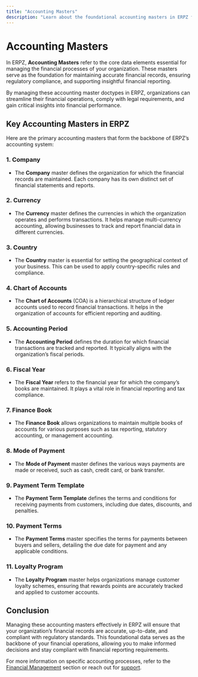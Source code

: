 ```yaml
---
title: "Accounting Masters"
description: "Learn about the foundational accounting masters in ERPZ for accurate financial management."
---
```


# Accounting Masters

In ERPZ, **Accounting Masters** refer to the core data elements essential for managing the financial processes of your organization. These masters serve as the foundation for maintaining accurate financial records, ensuring regulatory compliance, and supporting insightful financial reporting.

By managing these accounting master doctypes in ERPZ, organizations can streamline their financial operations, comply with legal requirements, and gain critical insights into financial performance.

## Key Accounting Masters in ERPZ

Here are the primary accounting masters that form the backbone of ERPZ’s accounting system:

### 1. **Company**
   - The **Company** master defines the organization for which the financial records are maintained. Each company has its own distinct set of financial statements and reports.

### 2. **Currency**
   - The **Currency** master defines the currencies in which the organization operates and performs transactions. It helps manage multi-currency accounting, allowing businesses to track and report financial data in different currencies.

### 3. **Country**
   - The **Country** master is essential for setting the geographical context of your business. This can be used to apply country-specific rules and compliance.

### 4. **Chart of Accounts**
   - The **Chart of Accounts** (COA) is a hierarchical structure of ledger accounts used to record financial transactions. It helps in the organization of accounts for efficient reporting and auditing.

### 5. **Accounting Period**
   - The **Accounting Period** defines the duration for which financial transactions are tracked and reported. It typically aligns with the organization’s fiscal periods.

### 6. **Fiscal Year**
   - The **Fiscal Year** refers to the financial year for which the company’s books are maintained. It plays a vital role in financial reporting and tax compliance.

### 7. **Finance Book**
   - The **Finance Book** allows organizations to maintain multiple books of accounts for various purposes such as tax reporting, statutory accounting, or management accounting.

### 8. **Mode of Payment**
   - The **Mode of Payment** master defines the various ways payments are made or received, such as cash, credit card, or bank transfer.

### 9. **Payment Term Template**
   - The **Payment Term Template** defines the terms and conditions for receiving payments from customers, including due dates, discounts, and penalties.

### 10. **Payment Terms**
   - The **Payment Terms** master specifies the terms for payments between buyers and sellers, detailing the due date for payment and any applicable conditions.

### 11. **Loyalty Program**
   - The **Loyalty Program** master helps organizations manage customer loyalty schemes, ensuring that rewards points are accurately tracked and applied to customer accounts.

## Conclusion

Managing these accounting masters effectively in ERPZ will ensure that your organization’s financial records are accurate, up-to-date, and compliant with regulatory standards. This foundational data serves as the backbone of your financial operations, allowing you to make informed decisions and stay compliant with financial reporting requirements.

For more information on specific accounting processes, refer to the [Financial Management](#) section or reach out for [support](#).
